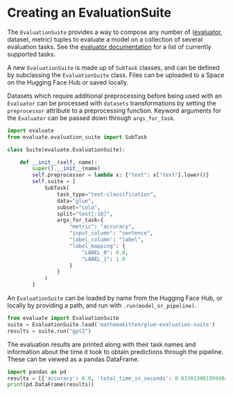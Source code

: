 # Creating an EvaluationSuite

The `EvaluationSuite` provides a way to compose any number of ([evaluator](base_evaluator), dataset, metric) tuples to evaluate a model on a collection of several evaluation tasks. See the [evaluator documentation](base_evaluator) for a list of currently supported tasks.

A new `EvaluationSuite` is made up of `SubTask` classes, and can be defined by subclassing the `EvaluationSuite` class. Files can be uploaded to a Space on the Hugging Face Hub or saved locally.

Datasets which require additional preprocessing before being used with an `Evaluator` can be processed with `datasets` transformations by setting the `preprocessor` attribute to a preprocessing function. Keyword arguments for the `Evaluator` can be passed down through `args_for_task`.

```python
import evaluate
from evaluate.evaluation_suite import SubTask

class Suite(evaluate.EvaluationSuite):

    def __init__(self, name):
        super().__init__(name)
        self.preprocessor = lambda x: {"text": x["text"].lower()}
        self.suite = [
            SubTask(
                task_type="text-classification",
                data="glue",
                subset="cola",
                split="test[:10]",
                args_for_task={
                    "metric": "accuracy",
                    "input_column": "sentence",
                    "label_column": "label",
                    "label_mapping": {
                        "LABEL_0": 0.0,
                        "LABEL_1": 1.0
                    }
                }
            )
        ]
```

An `EvaluationSuite` can be loaded by name from the Hugging Face Hub, or locally by providing a path, and run with `.run(model_or_pipeline)`.

```python
from evaluate import EvaluationSuite
suite = EvaluationSuite.load('mathemakitten/glue-evaluation-suite')
results = suite.run("gpt2")
```

The evaluation results are printed along with their task names and information about the time it took to obtain predictions through the pipeline. These can be viewed as a pandas DataFrame.

```python
import pandas as pd
results = [{'accuracy': 0.0, 'total_time_in_seconds': 0.6330130019999842, 'samples_per_second': 15.797463825237905, 'latency_in_seconds': 0.06330130019999843, 'task_name': 'glue/cola', 'data_preprocessor': None}, {'accuracy': 0.5, 'total_time_in_seconds': 0.7627554609999834, 'samples_per_second': 13.110361723126644, 'latency_in_seconds': 0.07627554609999834, 'task_name': 'glue/sst2', 'data_preprocessor': None}, {'accuracy': 0.4, 'total_time_in_seconds': 0.8692741149999961, 'samples_per_second': 11.503851118355279, 'latency_in_seconds': 0.08692741149999961, 'task_name': 'glue/qqp', 'data_preprocessor': None}, {'accuracy': 0.6, 'total_time_in_seconds': 1.261677170999974, 'samples_per_second': 7.925957788452532, 'latency_in_seconds': 0.12616771709999738, 'task_name': 'glue/mrpc', 'data_preprocessor': None}, {'accuracy': 0.1, 'total_time_in_seconds': 1.2419020169999726, 'samples_per_second': 8.052165036462954, 'latency_in_seconds': 0.12419020169999725, 'task_name': 'glue/mnli', 'data_preprocessor': None}, {'accuracy': 0.7, 'total_time_in_seconds': 1.2787757880000186, 'samples_per_second': 7.819979150246357, 'latency_in_seconds': 0.12787757880000186, 'task_name': 'glue/qnli', 'data_preprocessor': None}, {'accuracy': 0.7, 'total_time_in_seconds': 1.6646484159999773, 'samples_per_second': 6.00727451147266, 'latency_in_seconds': 0.16646484159999772, 'task_name': 'glue/rte', 'data_preprocessor': None}, {'accuracy': 0.5, 'total_time_in_seconds': 0.9870553189999782, 'samples_per_second': 10.13114443284837, 'latency_in_seconds': 0.09870553189999781, 'task_name': 'glue/wnli', 'data_preprocessor': None}]
print(pd.DataFrame(results))
```